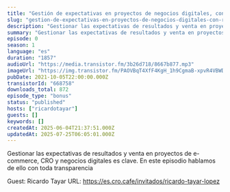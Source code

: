```yaml
---
title: "Gestión de expectativas en proyectos de negocios digitales, con Ricardo Tayar"
slug: "gestion-de-expectativas-en-proyectos-de-negocios-digitales-con-ricardo-tayar"
description: "Gestionar las expectativas de resultados y venta en proyectos de e-commerce, CRO y negocios digitales es clave. En este episodio hablamos de ello con toda transparencia\n\nGuest: Ricardo Tayar\nURL: https://es.cro.cafe/invitados/ricardo-tayar-lopez"
summary: "Gestionar las expectativas de resultados y venta en proyectos de e-commerce, CRO y negocios digitales es clave. En este episodio hablamos de ello con toda transparencia"
episode: 0
season: 1
language: "es"
duration: "1857"
audioUrl: "https://media.transistor.fm/3b26d718/8667b877.mp3"
imageUrl: "https://img.transistor.fm/PAOVBqT4XfF4KgH_1h9CgmaB-xpvR4VBWDvwqbCzGaQ/rs:fill:0:0:1/w:3000/h:3000/q:60/aHR0cHM6Ly9pbWct/dXBsb2FkLXByb2R1/Y3Rpb24udHJhbnNp/c3Rvci5mbS80NDI2/YmVmOGQwYzBiOWU0/ZGFhNjRmOWZiYmE5/MDNlYi5qcGc.webp"
pubDate: 2021-10-05T22:00:00.000Z
transistorId: "668758"
downloads_total: 872
episode_type: "bonus"
status: "published"
hosts: ["ricardotayar"]
guests: []
keywords: []
createdAt: 2025-06-04T21:37:51.000Z
updatedAt: 2025-07-25T06:05:01.000Z
---
```


Gestionar las expectativas de resultados y venta en proyectos de e-commerce, CRO y negocios digitales es clave. En este episodio hablamos de ello con toda transparencia

Guest: Ricardo Tayar
URL: https://es.cro.cafe/invitados/ricardo-tayar-lopez
